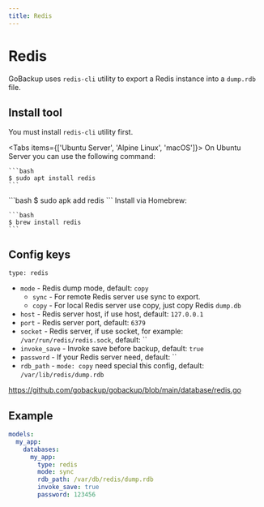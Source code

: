 ```yaml
---
title: Redis
---
```



# Redis

GoBackup uses `redis-cli` utility to export a Redis instance into a `dump.rdb` file.

## Install tool

You must install `redis-cli` utility first.


<Tabs items={['Ubuntu Server', 'Alpine Linux', 'macOS']}>
  <Tab>
    On Ubuntu Server you can use the following command:

    ```bash 
    $ sudo apt install redis
    ```
  </Tab>
  <Tab>
    ```bash 
    $ sudo apk add redis
    ```
  </Tab>
  <Tab>
    Install via Homebrew:
    
    ```bash
    $ brew install redis
    ```
  </Tab>
</Tabs>

## Config keys

`type: redis`

- `mode` - Redis dump mode, default: `copy`
  - `sync` - For remote Redis server use sync to export.
  - `copy` - For local Redis server use copy, just copy Redis `dump.db`
- `host` - Redis server host, if use host, default: `127.0.0.1`
- `port` - Redis server port, default: `6379`
- `socket` - Redis server, if use socket, for example: `/var/run/redis/redis.sock`, default: ``
- `invoke_save` - Invoke save before backup, default: `true`
- `password` - If your Redis server need, default: ``
- `rdb_path` - `mode: copy` need special this config, default: `/var/lib/redis/dump.rdb`

https://github.com/gobackup/gobackup/blob/main/database/redis.go

## Example

```yml
models:
  my_app:
    databases:
      my_app:
        type: redis
        mode: sync
        rdb_path: /var/db/redis/dump.rdb
        invoke_save: true
        password: 123456
```
